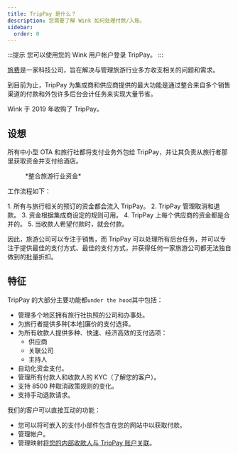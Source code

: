 ```yaml
---
title: TripPay 是什么？
description: 您需要了解 Wink 如何处理付款/入账。
sidebar:
  order: 0
---
```


:::提示
您可以使用您的 Wink 用户帐户登录 TripPay。
:::

[旅费](https://pay.wink.travel)是一家科技公司，旨在解决与管理旅游行业多方收支相关的问题和需求。

到目前为止，TripPay 为集成商和供应商提供的最大功能是通过整合来自多个销售渠道的付款和外包许多后台会计任务来实现大量节省。

Wink 于 2019 年收购了 TripPay。

## 设想

所有中小型 OTA 和旅行社都将支付业务外包给 TripPay，并让其负责从旅行者那里获取资金并支付给酒店。

<figure>
  <CloudinaryImage width="700" height="525" resize="scale" quality="best" alt="TripPay资金整合" src="academy/funds-consolidation" errorImage="noimage_opaque_nyrtl0.png" />

  <figcaption>*整合旅游行业资金*</figcaption>
</figure>


工作流程如下：

<Steps>
  1. 所有与旅行相关的预订的资金都会流入 TripPay。
  2. TripPay 管理取消和退款。
  3. 资金根据集成商设定的规则可用。
  4. TripPay 上每个供应商的资金都是合并的。
  5. 当收款人希望付款时，就会付款。
</Steps>


因此，旅游公司可以专注于销售，而 TripPay 可以处理所有后台任务，并可以专注于提供最佳的支付方式、最佳的支付方式，并获得任何一家旅游公司都无法独自做到的批量折扣。

## 特征

TripPay 的大部分主要功能都`under the hood`其中包括：

* 管理多个地区拥有旅行社执照的公司和办事处。
* 为旅行者提供多种\[本地]廉价的支付选择。
* 为所有收款人提供多种、快速、经济高效的支付选项：
  * 供应商
  * 关联公司
  * 主持人
* 自动化资金支付。
* 管理所有付款人和收款人的 KYC（了解您的客户）。
* 支持 8500 种取消政策规则的变化。
* 支持手动退款请求。

我们的客户可以直接互动的功能：

* 您可以将可嵌入的支付小部件包含在您的网站中以获取付款。
* 管理帐户。
* 管理映射[将您的内部收款人与 TripPay 账户关联](/payment/mapping)。

